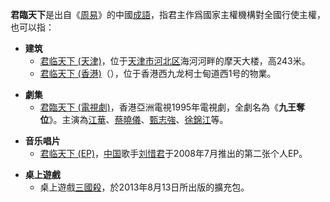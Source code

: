 '''君臨天下'''是出自《[[周易|周易]]》的中國[[成語|成語]]{{cn}}，指君主作爲國家主權機構對全國行使主權，也可以指：
* '''建筑'''
** [[君临天下_(天津)|君临天下 (天津)]]，位于[[天津市|天津市]][[河北区|河北区]]海河河畔的摩天大楼，高243米。
** [[君临天下_(香港)|君临天下 (香港)]]（{{lang-en|The Harbourside}}），位于香港西九龙柯士甸道西1号的物業。

* '''劇集'''
** [[君臨天下_(電視劇)|君臨天下 (電視劇)]]，香港亞洲電視1995年電視劇，全劇名為《'''九王奪位'''》。主演為[[江華_(香港演員)|江華]]、[[蔡曉儀|蔡曉儀]]、[[甄志強|甄志強]]、[[徐錦江|徐錦江]]等。

* '''音乐唱片'''
** [[君临天下_(EP)|君临天下 (EP)]]，[[中華人民共和國|中国]]歌手[[刘惜君|刘惜君]]于2008年7月推出的第二张个人EP。

* '''桌上遊戲'''
** 桌上遊戲[[三國殺|三國殺]]，於2013年8月13日所出版的擴充包。

{{disambig|J|cat=四字消歧義}}